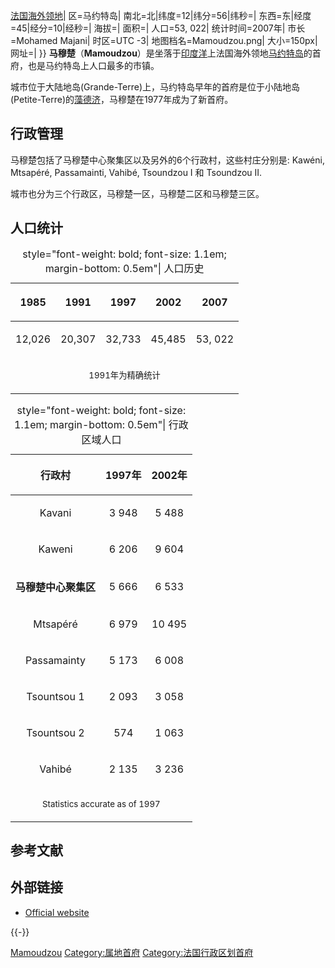 {{Infobox French commune
|name                   = 马穆楚
|commune status         = 首府， 法国的[[县|县]]及[[社区|社区]]
|image                  = Mamoudzou_(10029936275).jpg
|caption                = 马穆楚港口的观景
|map                    = Mamoudzou.png
|map caption            = 马约特社区的地点（红色）
|coordinates            = {{coord|-12.7806|45.2278|format=dms|display=inline,title}}
|overseas collectivity  = [[马约特|马约特]]
|canton                 = [[马穆楚各州|3个州]]
|INSEE                  = 97611
|postal code            = 97600
|mayor                  = [[穆罕默德·叶|穆罕默德·叶]]
|term                   = 2014–''present''
|elevation m            =
|elevation min m        = 0
|elevation max m        = 572
|area km2               = 41.94
|population             = 57281
|population date        = August 2012 census
}}
{{城市|
城市名称=马穆楚|
外文名称={{lang|fr|Mamoudzou}}|
代表图像=2004 12 12 18-24-04 rose sea in mamoudzou mayotte island.jpg|
国家={{flag|法国}}{{!}}[[法国海外领地|法国海外领地]]|
区=马约特岛|
南北=北|纬度=12|纬分=56|纬秒=|
东西=东|经度=45|经分=10|经秒=|
海拔=|
面积=|
人口=53, 022|
统计时间=2007年|
市长=Mohamed Majani|
时区=UTC -3|
地图档名=Mamoudzou.png|
大小=150px|
网址=|
}}
'''马穆楚'''（'''Mamoudzou'''）是坐落于[[印度洋|印度洋]]上法国海外领地[[马约特岛|马约特岛]]的首府，也是马约特岛上人口最多的市镇。

城市位于大陆地岛(Grande-Terre)上，马约特岛早年的首府是位于小陆地岛(Petite-Terre)的[[藻德济|藻德济]]，马穆楚在1977年成为了新首府。



== 行政管理 ==
马穆楚包括了马穆楚中心聚集区以及另外的6个行政村，这些村庄分别是: Kawéni, Mtsapéré, Passamainti, Vahibé, Tsoundzou I 和 Tsoundzou II.

城市也分为三个行政区，马穆楚一区，马穆楚二区和马穆楚三区。

== 人口统计 ==
{| rules="all" cellspacing="0" cellpadding="4" style="border: 1px solid #999; border-right: 2px solid #999; border-bottom:2px solid #999; background: #f3fff3"
|+ style="font-weight: bold; font-size: 1.1em; margin-bottom: 0.5em"| 人口历史
! 1985 !! 1991!! 1997 !! 2002 !! 2007
|-
| align=center| 12,026 || align=center| 20,307 || align=center| 32,733 || align=center| 45,485 || align=center| 53, 022
|-
| colspan=6 align=center| <small>1991年为精确统计 
|}

{| rules="all" cellspacing="0" cellpadding="4" style="border: 1px solid #999; border-right: 2px solid #999; border-bottom:2px solid #999; background: #f3fff3"
|+ style="font-weight: bold; font-size: 1.1em; margin-bottom: 0.5em"| 行政区域人口 
! 行政村 !! 1997年 !! 2002年
|-
| align=center| Kavani || align=center| 3 948 || align=center| 5 488
|-
| align=center| Kaweni || align=center| 6 206 || align=center| 9 604
|-
| align=center| '''马穆楚中心聚集区''' || align=center| 5 666 || align=center| 6 533
|-
| align=center| Mtsapéré || align=center| 6 979 || align=center| 10 495
|-
| align=center| Passamainty || align=center| 5 173 || align=center| 6 008
|-
| align=center| Tsountsou 1 || align=center| 2 093 || align=center| 3 058
|-
| align=center| Tsountsou 2 || align=center| 574 || align=center| 1 063
|-
| align=center| Vahibé || align=center| 2 135 || align=center| 3 236
|-
| colspan=6 align=center| <small>Statistics accurate as of 1997 
|}

== 参考文献 ==
{{Reflist}}

== 外部链接 ==
{{Commons category|Mamoudzou|马穆楚}}
* [http://villedemamoudzou.fr/ Official website] {{fr icon}}

{{-}}
{{Communes of Mayotte}}
{{非洲各國首都}}

{{Authority control}}

[[Category:马约特聚居地|Mamoudzou]]
[[Category:属地首府|Category:属地首府]]
[[Category:法国行政区划首府|Category:法国行政区划首府]]